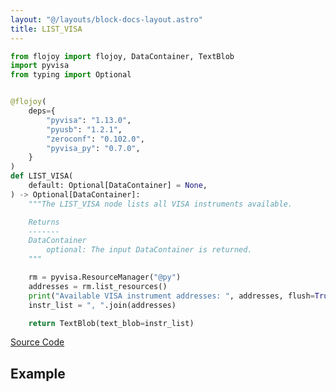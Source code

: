 ```yaml
---
layout: "@/layouts/block-docs-layout.astro"
title: LIST_VISA
---
```



<PythonDocsDisplay docstring={docstring} />

```python
from flojoy import flojoy, DataContainer, TextBlob
import pyvisa
from typing import Optional


@flojoy(
    deps={
        "pyvisa": "1.13.0",
        "pyusb": "1.2.1",
        "zeroconf": "0.102.0",
        "pyvisa_py": "0.7.0",
    }
)
def LIST_VISA(
    default: Optional[DataContainer] = None,
) -> Optional[DataContainer]:
    """The LIST_VISA node lists all VISA instruments available.

    Returns
    -------
    DataContainer
        optional: The input DataContainer is returned.
    """

    rm = pyvisa.ResourceManager("@py")
    addresses = rm.list_resources()
    print("Available VISA instrument addresses: ", addresses, flush=True)
    instr_list = ", ".join(addresses)

    return TextBlob(text_blob=instr_list)

```

[Source Code](https://github.com/flojoy-ai/blocks/blob/main/blocks/IO/INSTRUMENTS/QCODES/LIST_VISA/LIST_VISA.py)

## Example
